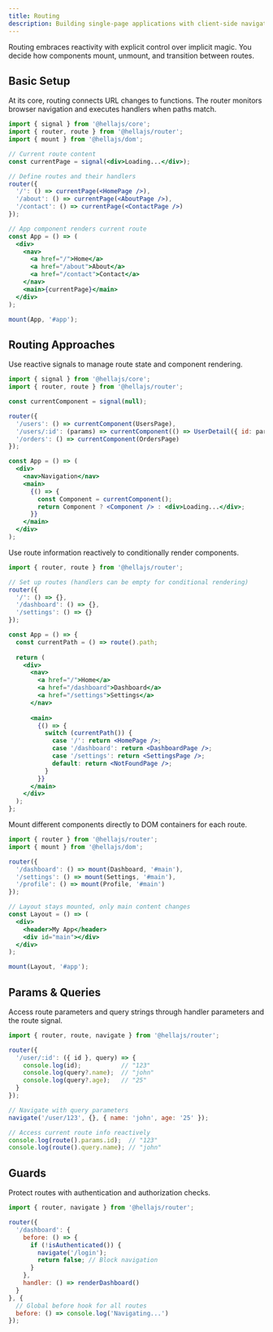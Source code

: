 ```yaml
---
title: Routing
description: Building single-page applications with client-side navigation.
---
```



Routing embraces reactivity with explicit control over implicit magic. You decide how components mount, unmount, and transition between routes.

## Basic Setup

At its core, routing connects URL changes to functions. The router monitors browser navigation and executes handlers when paths match.

```jsx
import { signal } from '@hellajs/core';
import { router, route } from '@hellajs/router';
import { mount } from '@hellajs/dom';

// Current route content
const currentPage = signal(<div>Loading...</div>);

// Define routes and their handlers  
router({
  '/': () => currentPage(<HomePage />),
  '/about': () => currentPage(<AboutPage />), 
  '/contact': () => currentPage(<ContactPage />)
});

// App component renders current route
const App = () => (
  <div>
    <nav>
      <a href="/">Home</a>
      <a href="/about">About</a>
      <a href="/contact">Contact</a>
    </nav>
    <main>{currentPage}</main>
  </div>
);

mount(App, '#app');
```

## Routing Approaches

<Tabs>
<TabItem label="Signal-Based">

Use reactive signals to manage route state and component rendering.

```jsx
import { signal } from '@hellajs/core';
import { router, route } from '@hellajs/router';

const currentComponent = signal(null);

router({
  '/users': () => currentComponent(UsersPage),
  '/users/:id': (params) => currentComponent(() => UserDetail({ id: params.id })),
  '/orders': () => currentComponent(OrdersPage)
});

const App = () => (
  <div>
    <nav>Navigation</nav>
    <main>
      {() => {
        const Component = currentComponent();
        return Component ? <Component /> : <div>Loading...</div>;
      }}
    </main>
  </div>
);
```

</TabItem>
<TabItem label="Conditional Rendering">

Use route information reactively to conditionally render components.

```jsx
import { router, route } from '@hellajs/router';

// Set up routes (handlers can be empty for conditional rendering)
router({
  '/': () => {},
  '/dashboard': () => {},
  '/settings': () => {}
});

const App = () => {
  const currentPath = () => route().path;
  
  return (
    <div>
      <nav>
        <a href="/">Home</a>
        <a href="/dashboard">Dashboard</a>
        <a href="/settings">Settings</a>
      </nav>
      
      <main>
        {() => {
          switch (currentPath()) {
            case '/': return <HomePage />;
            case '/dashboard': return <DashboardPage />;
            case '/settings': return <SettingsPage />;
            default: return <NotFoundPage />;
          }
        }}
      </main>
    </div>
  );
};
```

</TabItem>
<TabItem label="Component Mounting">

Mount different components directly to DOM containers for each route.

```jsx
import { router } from '@hellajs/router';
import { mount } from '@hellajs/dom';

router({
  '/dashboard': () => mount(Dashboard, '#main'),
  '/settings': () => mount(Settings, '#main'),
  '/profile': () => mount(Profile, '#main')
});

// Layout stays mounted, only main content changes
const Layout = () => (
  <div>
    <header>My App</header>
    <div id="main"></div>
  </div>
);

mount(Layout, '#app');
```

</TabItem>
</Tabs>

## Params & Queries

Access route parameters and query strings through handler parameters and the route signal.

```jsx
import { router, route, navigate } from '@hellajs/router';

router({
  '/user/:id': ({ id }, query) => {
    console.log(id);           // "123"
    console.log(query?.name);  // "john"
    console.log(query?.age);   // "25"
  }
});

// Navigate with query parameters
navigate('/user/123', {}, { name: 'john', age: '25' });

// Access current route info reactively
console.log(route().params.id);  // "123"
console.log(route().query.name); // "john"
```
## Guards

Protect routes with authentication and authorization checks.

```jsx
import { router, navigate } from '@hellajs/router';

router({
  '/dashboard': {
    before: () => {
      if (!isAuthenticated()) {
        navigate('/login');
        return false; // Block navigation
      }
    },
    handler: () => renderDashboard()
  }
}, {
  // Global before hook for all routes
  before: () => console.log('Navigating...')
});

